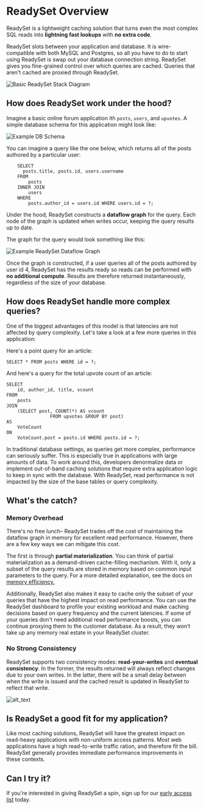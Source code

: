 # ReadySet Overview

ReadySet is a lightweight caching solution that turns even the most complex SQL reads into **lightning fast lookups** with **no extra code**. 


ReadySet slots between your application and database. It is wire-compatible with both MySQL and Postgres, so all you have to 
do to start using ReadySet is swap out your database connection string. ReadySet gives you fine-grained control over which 
queries are cached. Queries that aren't cached are proxied *through* ReadySet.

![Basic ReadySet Stack Diagram](/rs_stack_diagram.png)

## How does ReadySet work under the hood?

Imagine a basic online forum application ith `posts`, `users`, and `upvotes`. A simple database schema for this application might look like: 

![Example DB Schema](/reddit_sql_schema.png)

You can imagine a query like the one below, which returns all of the posts authored by a particular user: 

``` SELECT 
    SELECT
      posts.title, posts.id, users.username 
    FROM 
        posts 
    INNER JOIN 
        users 
    WHERE 
        posts.author_id = users.id WHERE users.id = ?;
```

Under the hood, ReadySet constructs a **dataflow graph** for the query. Each node of the graph is updated when writes occur, keeping the query results up to date. 

The graph for the query would look something like this: 

![Example ReadySet Dataflow Graph](/rs_example_dataflow.png)


Once the graph is constructed, if a user queries all of the posts authored by user id 4, ReadySet has the results ready so reads can be performed with **no additional compute**. 
Results are therefore returned instantaneously, regardless of the size of your database.


## How does ReadySet handle more complex queries?

One of the biggest advantages of this model is that latencies are not affected by query complexity. Let's take a look at a few more queries in this application:

Here's a point query for an article:

``` SELECT 
SELECT * FROM posts WHERE id = ?;
```

And here's a query for the total upvote count of an article:

```SELECT 
SELECT
    id, author_id, title, vcount 
FROM 
    posts 
JOIN 
    (SELECT post, COUNT(*) AS vcount 
                FROM upvotes GROUP BY post)  
AS 
    VoteCount 
ON 
    VoteCount.post = posts.id WHERE posts.id = ?; 
```

In traditional database settings, as queries get more complex, performance can seriously suffer. This is especially true in applications with large amounts of data. To work around this, developers denormalize data or implement out-of-band caching solutions that require extra application logic to keep in sync with the database.
With ReadySet, read performance is not impacted by the size of the base tables or query complexity.


## What's the catch?


### Memory Overhead

There's no free lunch– ReadySet trades off the cost of maintaining the dataflow graph in memory for excellent read performance. However, there are a few key ways we can mitigate this cost.

The first is through  **partial materialization**. You can think of partial materialization as a demand-driven cache-filling mechanism. With it, only a subset of the query results are stored in memory
based on common input parameters to the query. For a more detailed explanation, see the docs on [memory efficiency.](concepts/efficiency.mdx)

Additionally, ReadySet also makes it easy to cache only the subset of your queries that have the highest impact on read performance. You can use the ReadySet
dashboard to profile your existing workload and make caching decisions based on query frequency and the current latencies. If some of your queries don't need additional read performance boosts, you can continue proxying them to the customer database. As a result, they won’t take up any memory real estate in your ReadySet cluster.


### No Strong Consistency 

ReadySet supports two consistency modes: **read-your-writes** and **eventual consistency**. In the former, the results returned will always reflect changes due to your own writes. 
In the latter, there will be a small delay between when the write is issued and the cached result is updated in ReadySet to reflect that write.


![alt_text](/rs_write_diagram.png)


## Is ReadySet a good fit for my application?

Like most caching solutions, ReadySet will have the greatest impact on read-heavy applications with non-uniform access patterns. 
Most web applications have a high read-to-write traffic ration, and therefore fit the bill. ReadySet generally provides immediate performance improvements 
in these contexts.

## Can I try it? 
If you're interested in giving ReadySet a spin, sign up for our [early access list](https://readysettech.typeform.com/to/IB86TqWH?typeform-source=readyset.io) today.